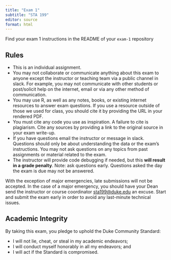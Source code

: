 ```yaml
---
title: "Exam 1"
subtitle: "STA 199"
editor: source
format: html
---
```


::: callout-important
Find your exam 1 instructions in the README of your `exam-1` repository
:::

## Rules

- This is an individual assignment.
- You may not collaborate or communicate anything about this exam to anyone except the instructor or teaching team via a public channel in slack. For example, you may not communicate with other students or post/solicit help on the internet, email or via any other method of communication.
- You may use R, as well as any notes, books, or existing internet resources to answer exam questions. If you use a resource outside of those we used for class, you should cite it by providing the URL in your rendered PDF.
- You must cite any code you use as inspiration. A failure to cite is plagiarism. Cite any sources by providing a link to the original source in your exam write-up.
- If you have questions email the instructor or message in slack. Questions should only be about understanding the data or the exam's instructions. You may not ask questions on any topics from past assignments or material related to the exam.
- The instructor will provide code debugging if needed, but this **will result in a grade penalty**. Note: ask questions early. Questions asked the day the exam is due may not be answered.

With the exception of major emergencies, late submissions will not be accepted. In the case of a major emergency, you should have your Dean send the instructor or course coordinator [sta199@duke.edu]() an excuse. Start and submit the exam early in order to avoid any last-minute technical issues.

## Academic Integrity

By taking this exam, you pledge to uphold the Duke Community Standard:

- I will not lie, cheat, or steal in my academic endeavors;
- I will conduct myself honorably in all my endeavors; and
- I will act if the Standard is compromised.

